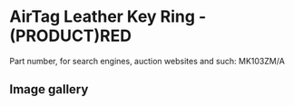 
# AirTag Leather Key Ring - (PRODUCT)RED

Part number, for search engines, auction websites and such: MK103ZM/A

## Image gallery

<div style={{ width: "768px" }}>
  <GalleryComponent
    images={[
      {
        original: "/everysource/MK103.webp",
        thumbnail: "/everypreview/MK103.webp",
      }
    ]}
  />
</div>